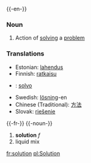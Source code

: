{{-en-}}
===Noun===
#Action of [[solving]] a [[problem]]

===Translations===
*Estonian: [[lahendus]]
*Finnish: [[ratkaisu]]
* {{io}} : [[solvo]]
*Swedish: [[lösning]]-en
*Chinese (Traditional): [[方法]]
*Slovak: [[riešenie]]


{{-fr-}}
{{-noun-}}
# '''solution''' ''f''
# liquid mix

[[fr:solution]]
[[pl:Solution]]